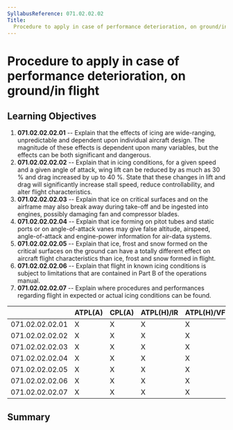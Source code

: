 ```yaml
---
SyllabusReference: 071.02.02.02
Title:
  Procedure to apply in case of performance deterioration, on ground/in flight
---
```


# Procedure to apply in case of performance deterioration, on ground/in flight

## Learning Objectives

1.  **071.02.02.02.01** -- Explain that the effects of icing are wide-ranging,
    unpredictable and dependent upon individual aircraft design. The magnitude
    of these effects is dependent upon many variables, but the effects can be
    both significant and dangerous.
2.  **071.02.02.02.02** -- Explain that in icing conditions, for a given speed
    and a given angle of attack, wing lift can be reduced by as much as 30 % and
    drag increased by up to 40 %. State that these changes in lift and drag will
    significantly increase stall speed, reduce controllability, and alter flight
    characteristics.
3.  **071.02.02.02.03** -- Explain that ice on critical surfaces and on the
    airframe may also break away during take-off and be ingested into engines,
    possibly damaging fan and compressor blades.
4.  **071.02.02.02.04** -- Explain that ice forming on pitot tubes and static
    ports or on angle-of-attack vanes may give false altitude, airspeed,
    angle-of-attack and engine-power information for air-data systems.
5.  **071.02.02.02.05** -- Explain that ice, frost and snow formed on the
    critical surfaces on the ground can have a totally different effect on
    aircraft flight characteristics than ice, frost and snow formed in flight.
6.  **071.02.02.02.06** -- Explain that flight in known icing conditions is
    subject to limitations that are contained in Part B of the operations
    manual.
7.  **071.02.02.02.07** -- Explain where procedures and performances regarding
    flight in expected or actual icing conditions can be found.

|                 | ATPL(A) | CPL(A) | ATPL(H)/IR | ATPL(H)/VFR | CPL(H) | IR  | CBIR(A) |
| --------------- | ------- | ------ | ---------- | ----------- | ------ | --- | ------- |
| 071.02.02.02.01 | X       | X      | X          | X           | X      |     |         |
| 071.02.02.02.02 | X       | X      | X          | X           | X      |     |         |
| 071.02.02.02.03 | X       | X      | X          | X           | X      |     |         |
| 071.02.02.02.04 | X       | X      | X          | X           | X      |     |         |
| 071.02.02.02.05 | X       | X      | X          | X           | X      |     |         |
| 071.02.02.02.06 | X       | X      | X          | X           | X      |     |         |
| 071.02.02.02.07 | X       | X      | X          | X           | X      |     |         |

## Summary
